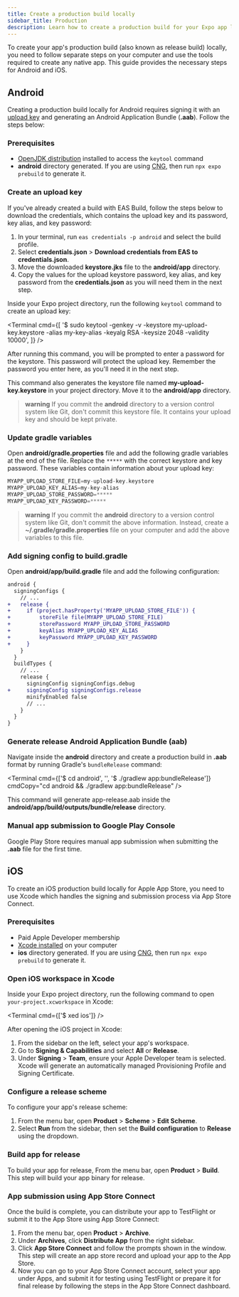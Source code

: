```yaml
---
title: Create a production build locally
sidebar_title: Production
description: Learn how to create a production build for your Expo app locally.
---
```




To create your app's production build (also known as release build) locally, you need to follow separate steps on your computer and use the tools required to create any native app. This guide provides the necessary steps for Android and iOS.

## Android

Creating a production build locally for Android requires signing it with an [upload key](https://developer.android.com/studio/publish/app-signing#certificates-keystores) and generating an Android Application Bundle (**.aab**). Follow the steps below:

### Prerequisites

- [OpenJDK distribution](/get-started/set-up-your-environment/?mode=development-build&buildEnv=local#install-watchman-and-jdk) installed to access the `keytool` command
- **android** directory generated. If you are using [CNG](/workflow/continuous-native-generation/), then run `npx expo prebuild` to generate it.

<Step label="1">

### Create an upload key

<Collapsible summary="Already created a build with EAS Build? Download your credentials and skip to the next step.">

If you've already created a build with EAS Build, follow the steps below to download the credentials, which contains the upload key and its password, key alias, and key password:

1. In your terminal, run `eas credentials -p android` and select the build profile.
2. Select **credentials.json** > **Download credentials from EAS to credentials.json**.
3. Move the downloaded **keystore.jks** file to the **android/app** directory.
4. Copy the values for the upload keystore password, key alias, and key password from the **credentials.json** as you will need them in the next step.

</Collapsible>

Inside your Expo project directory, run the following `keytool` command to create an upload key:

<Terminal
  cmd={[
    '$ sudo keytool -genkey -v -keystore my-upload-key.keystore -alias my-key-alias -keyalg RSA -keysize 2048 -validity 10000',
  ]}
/>

After running this command, you will be prompted to enter a password for the keystore. This password will protect the upload key. Remember the password you enter here, as you'll need it in the next step.

This command also generates the keystore file named **my-upload-key.keystore** in your project directory. Move it to the **android/app** directory.

> **warning** If you commit the **android** directory to a version control system like Git, don't commit this keystore file. It contains your upload key and should be kept private.

</Step>

<Step label="2">

### Update gradle variables

Open **android/gradle.properties** file and add the following gradle variables at the end of the file. Replace the `*****` with the correct keystore and key password. These variables contain information about your upload key:

```groovy android/gradle.properties
MYAPP_UPLOAD_STORE_FILE=my-upload-key.keystore
MYAPP_UPLOAD_KEY_ALIAS=my-key-alias
MYAPP_UPLOAD_STORE_PASSWORD=*****
MYAPP_UPLOAD_KEY_PASSWORD=*****
```

> **warning** If you commit the **android** directory to a version control system like Git, don't commit the above information. Instead, create a **~/.gradle/gradle.properties** file on your computer and add the above variables to this file.

</Step>

<Step label="3">

### Add signing config to build.gradle

Open **android/app/build.gradle** file and add the following configuration:

```diff android/app/build.gradle
android {
  signingConfigs {
    // ...
+   release {
+     if (project.hasProperty('MYAPP_UPLOAD_STORE_FILE')) {
+         storeFile file(MYAPP_UPLOAD_STORE_FILE)
+         storePassword MYAPP_UPLOAD_STORE_PASSWORD
+         keyAlias MYAPP_UPLOAD_KEY_ALIAS
+         keyPassword MYAPP_UPLOAD_KEY_PASSWORD
+     }
    }
  }
  buildTypes {
    // ...
    release {
      signingConfig signingConfigs.debug
+     signingConfig signingConfigs.release
      minifyEnabled false
      // ...
    }
  }
}
```

</Step>

<Step label="4">

### Generate release Android Application Bundle (aab)

Navigate inside the **android** directory and create a production build in **.aab** format by running Gradle's `bundleRelease` command:

<Terminal
  cmd={['$ cd android', '', '$ ./gradlew app:bundleRelease']}
  cmdCopy="cd android && ./gradlew app:bundleRelease"
/>

This command will generate app-release.aab inside the **android/app/build/outputs/bundle/release** directory.

</Step>

<Step label="5">

### Manual app submission to Google Play Console

Google Play Store requires manual app submission when submitting the **.aab** file for the first time.

<BoxLink
  title="Manual first submission of an Android app"
  description="Follow the steps from the FYI guide on manually submitting your app to Google Play Store for the first time."
  href="https://expo.fyi/first-android-submission"
  Icon={AndroidIcon}
/>

</Step>

## iOS

To create an iOS production build locally for Apple App Store, you need to use Xcode which handles the signing and submission process via App Store Connect.

### Prerequisites

- Paid Apple Developer membership
- [Xcode installed](/get-started/set-up-your-environment/?platform=ios&device=physical&mode=development-build&buildEnv=local#set-up-xcode-and-watchman) on your computer
- **ios** directory generated. If you are using [CNG](/workflow/continuous-native-generation/), then run `npx expo prebuild` to generate it.

<Step label="1">

### Open iOS workspace in Xcode

Inside your Expo project directory, run the following command to open `your-project.xcworkspace` in Xcode:

<Terminal cmd={['$ xed ios']} />

After opening the iOS project in Xcode:

1. From the sidebar on the left, select your app's workspace.
2. Go to **Signing & Capabilities** and select **All** or **Release**.
3. Under **Signing** > **Team**, ensure your Apple Developer team is selected. Xcode will generate an automatically managed Provisioning Profile and Signing Certificate.

</Step>

<Step label="2">

### Configure a release scheme

To configure your app's release scheme:

1. From the menu bar, open **Product** > **Scheme** > **Edit Scheme**.
2. Select **Run** from the sidebar, then set the **Build configuration** to **Release** using the dropdown.

</Step>

<Step label="3">

### Build app for release

To build your app for release, From the menu bar, open **Product** > **Build**. This step will build your app binary for release.

</Step>

<Step label="4">

### App submission using App Store Connect

Once the build is complete, you can distribute your app to TestFlight or submit it to the App Store using App Store Connect:

1. From the menu bar, open **Product** > **Archive**.
2. Under **Archives**, click **Distribute App** from the right sidebar.
3. Click **App Store Connect** and follow the prompts shown in the window. This step will create an app store record and upload your app to the App Store.
4. Now you can go to your App Store Connect account, select your app under Apps, and submit it for testing using TestFlight or prepare it for final release by following the steps in the App Store Connect dashboard.

</Step>
